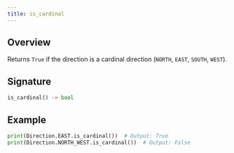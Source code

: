 ```yaml
---
title: is_cardinal
---
```


## Overview

Returns `True` if the direction is a cardinal direction (`NORTH`, `EAST`, `SOUTH`, `WEST`).

## Signature

```py
is_cardinal() -> bool
```

## Example

```py
print(Direction.EAST.is_cardinal())  # Output: True
print(Direction.NORTH_WEST.is_cardinal())  # Output: False
```
